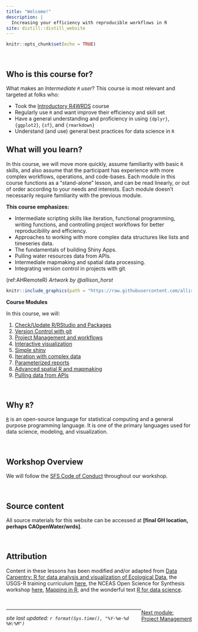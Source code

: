 ```yaml
---
title: "Welcome!"
description: |
  Increasing your efficiency with reproducible workflows in R
site: distill::distill_website
---
```


```r
knitr::opts_chunk$set(echo = TRUE)
```
<style>
  .title{
    display: none;
  }
</style>

<br>

## Who is this course for?

What makes an *Intermediate `R` user*? This course is most relevant and targeted at folks who:

 - Took the [Introductory R4WRDS](../intro/index.html) course
 - Regularly use `R` and want improve their efficiency and skill set
 - Have a general understanding and proficiency in using `{dplyr}`, `{ggplot2}`, `{sf}`, and `{rmarkdown}`
 - Understand (and use) general best practices for data science in `R`

## What will you learn?

In this course, we will move more quickly, assume familiarity with basic `R` skills, and also assume that the participant has experience with more complex workflows, operations, and code-bases. Each module in this course functions as a "stand-alone" lesson, and can be read linearly, or out of order according to your needs and interests. Each module doesn't necessarily require familiarity with the previous module.

**This course emphasizes:**

 - Intermediate scripting skills like iteration, functional programming, writing functions, and controlling project workflows for better reproducibility and efficiency.
 - Approaches to working with more complex data structures like lists and timeseries data.
 - The fundamentals of building Shiny Apps.
 - Pulling water resources data from APIs.
 - Intermediate mapmaking and spatial data processing.
 - Integrating version control in projects with git.


(ref:AHRemoteR) *Artwork by @allison_horst*

```r

knitr::include_graphics(path = "https://raw.githubusercontent.com/allisonhorst/stats-illustrations/master/rstats-artwork/monster_support.jpg")

```

:::obj

**Course Modules**

In this course, we will:

1. [Check/Update R/RStudio and Packages](m_updating_r.html)  
3. [Version Control with git](m_version_control.html) 
4. [Project Management and workflows](m_project_management.html)   
5. [Interactive visualization](m_interactive_viz.html)   
6. [Simple shiny](m_simple_shiny.html)    
7. [Iteration with complex data](m_iteration_complex.html)    
8. [Parameterized reports](m_parameterized_reports.html)
9. [Advanced spatial R and mapmaking](m_advanced_spatial.html)
9. [Pulling data from APIs](m_getting_data_api.html)

:::

<br>

## Why `R`?

[`R`](https://www.r-project.org/) is an open-source language for statistical computing and a general purpose programming language. It is one of the primary languages used for data science, modeling, and visualization. 

<br>

## Workshop Overview

We will follow the [SFS Code of Conduct](https://freshwater-science.org/about/society-governance/code-of-conduct) throughout our workshop.


<br>

## Source content

All source materials for this website can be accessed at **[final GH location, perhaps CAOpenWater/wrds]**.

<br>

## Attribution

Content in these lessons has been modified and/or adapted from [Data Carpentry: R for data analysis and visualization of Ecological Data](https://datacarpentry.org/R-ecology-lesson/index.html), the USGS-R training curriculum [here](https://github.com/USGS-R/training-curriculum), the NCEAS Open Science for Synthesis workshop [here](https://nceas.github.io/oss-2017/index.html), [Mapping in R](https://ryanpeek.org/mapping-in-R-workshop/), and the wonderful text [R for data science](https://github.com/hadley/r4ds).


<br>  

<link rel="stylesheet" href="https://maxcdn.bootstrapcdn.com/bootstrap/4.0.0/css/bootstrap.min.css" integrity="sha384-Gn5384xqQ1aoWXA+058RXPxPg6fy4IWvTNh0E263XmFcJlSAwiGgFAW/dAiS6JXm" crossorigin="anonymous">


<a href="m_project_management.html" class="btn btn-secondary" style="float: right;">Next module:<br> Project Management</a>  

---

*site last updated: ```r format(Sys.time(), "%Y-%m-%d %H:%M")```*
